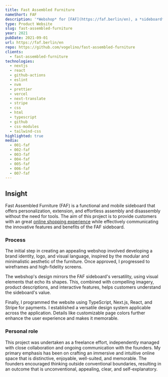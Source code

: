 ```yaml
---
title: Fast Assembled Furniture
nameShort: FAF
description: '*Webshop* for [FAF](https://faf.berlin/en), a *sideboard* that can be customized and assembled *without tools*.'
type: Product Website
slug: fast-assembled-furniture
year: 2021
pubDate: 2021-09-01
url: https://faf.berlin/en
repo: https://github.com/vogelino/fast-assembled-furniture
clients:
  - fast-assembled-furniture
technologies:
  - nextjs
  - react
  - github-actions
  - eslint
  - nvm
  - prettier
  - vercel
  - next-translate
  - stripe
  - css
  - html
  - typescript
  - github
  - css-modules
  - tailwind-css
highlighted: true
media:
  - 001-faf
  - 002-faf
  - 003-faf
  - 004-faf
  - 005-faf
  - 006-faf
  - 007-faf
---
```


## Insight

Fast Assembled Furniture (FAF) is a functional and mobile sideboard that offers personalization, extension, and effortless assembly and disassembly without the need for tools. The aim of this project is to provide customers with an great [online shopping experience](https://faf.berlin) while effectively communicating the innovative features and benefits of the FAF sideboard.

### Process

The initial step in creating an appealing webshop involved developing a brand identity, logo, and visual language, inspired by the modular and minimalistic aesthetic of the furniture. Once approved, I progressed to wireframes and high-fidelity screens.

The webshop's design mirrors the FAF sideboard's versatility, using visual elements that echo its shapes. This, combined with compelling imagery, product descriptions, and interactive features, helps customers understand the sideboard's value.

Finally, I programmed the website using TypeScript, Next.js, React, and Stripe for payments. I established a versatile design system applicable across the application. Details like customizable page colors further enhance the user experience and makes it memorable.

### Personal role

This project was undertaken as a freelance effort, independently managed with close collaboration and ongoing communication with the founders. My primary emphasis has been on crafting an immersive and intuitive online space that is distinctive, enjoyable, well-suited, and memorable. The founders encouraged thinking outside conventional boundaries, resulting in an outcome that is unconventional, appealing, clear, and self-explanatory.
